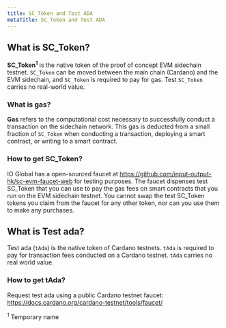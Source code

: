 ```yaml
---
title: SC_Token and Test ADA
metaTitle: SC_Token and Test ADA
---
```


## What is SC_Token?

**SC_Token<sup>1</sup>** is the native token of the proof of concept EVM sidechain testnet. `SC_Token` can be moved between the main chain (Cardano) and the EVM sidechain, and `SC_Token` is required to pay for gas. Test `SC_Token` carries no real-world value.

### What is gas?

**Gas** refers to the computational cost necessary to successfully conduct a transaction on the sidechain network. This gas is deducted from a small fraction of `SC_Token` when conducting a transaction, deploying a smart contract, or writing to a smart contract.

### How to get SC_Token?

IO Global has a open-sourced faucet at https://github.com/input-output-hk/sc-evm-faucet-web for testing purposes. The faucet dispenses test SC_Token that you can use to pay the gas fees on smart contracts that you run on the EVM sidechain testnet. You cannot swap the test SC_Token tokens you claim from the faucet for any other token, nor can you use them to make any purchases. 

## What is Test ada?

Test ada (`tAda`) is the native token of Cardano testnets. `tAda` is required to pay for transaction fees conducted on a Cardano testnet. `tAda` carries no real world value.

### How to get tAda? 

Request test ada using a public Cardano testnet faucet: https://docs.cardano.org/cardano-testnet/tools/faucet/
  
<sup>1</sup> Temporary name